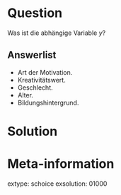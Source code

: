 Question
========

Was ist die abhängige Variable $y$?

Answerlist
----------

* Art der Motivation.
* Kreativitätswert.
* Geschlecht.
* Alter.
* Bildungshintergrund.


Solution
========

Meta-information
================
extype: schoice
exsolution: 01000
